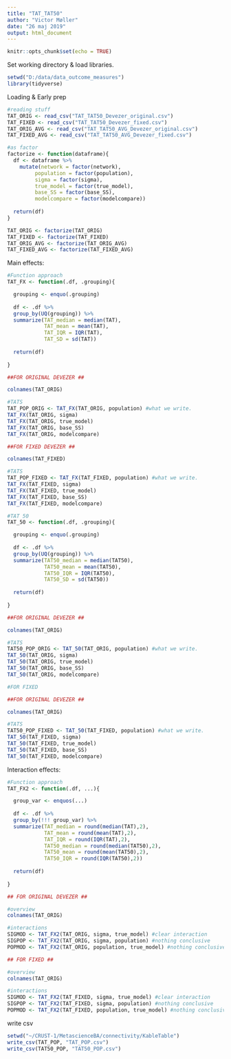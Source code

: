 ```yaml
---
title: "TAT_TAT50"
author: "Victor Møller"
date: "26 maj 2019"
output: html_document
---
```



```r
knitr::opts_chunk$set(echo = TRUE)
```

Set working directory & load libraries. 

```r

setwd("D:/data/data_outcome_measures")
library(tidyverse)

```

Loading & Early prep

```r

#reading stuff
TAT_ORIG <- read_csv("TAT_TAT50_Devezer_original.csv")
TAT_FIXED <- read_csv("TAT_TAT50_Devezer_fixed.csv")
TAT_ORIG_AVG <- read_csv("TAT_TAT50_AVG_Devezer_original.csv")
TAT_FIXED_AVG <- read_csv("TAT_TAT50_AVG_Devezer_fixed.csv")

#as factor
factorize <- function(dataframe){
  df <- dataframe %>%
    mutate(network = factor(network),
         population = factor(population),
         sigma = factor(sigma),
         true_model = factor(true_model),
         base_SS = factor(base_SS),
         modelcompare = factor(modelcompare))
  
  return(df)
}

TAT_ORIG <- factorize(TAT_ORIG)
TAT_FIXED <- factorize(TAT_FIXED)
TAT_ORIG_AVG <- factorize(TAT_ORIG_AVG)
TAT_FIXED_AVG <- factorize(TAT_FIXED_AVG)

```

Main effects: 

```r

#Function approach
TAT_FX <- function(.df, .grouping){

  grouping <- enquo(.grouping)
  
  df <- .df %>%
  group_by(UQ(grouping)) %>%
  summarize(TAT_median = median(TAT),
            TAT_mean = mean(TAT),
            TAT_IQR = IQR(TAT),
            TAT_SD = sd(TAT))
  
  return(df)
  
}

##FOR ORIGINAL DEVEZER ##

colnames(TAT_ORIG) 

#TATS
TAT_POP_ORIG <- TAT_FX(TAT_ORIG, population) #what we write. 
TAT_FX(TAT_ORIG, sigma)
TAT_FX(TAT_ORIG, true_model)
TAT_FX(TAT_ORIG, base_SS)
TAT_FX(TAT_ORIG, modelcompare)

##FOR FIXED DEVEZER ##

colnames(TAT_FIXED) 

#TATS
TAT_POP_FIXED <- TAT_FX(TAT_FIXED, population) #what we write. 
TAT_FX(TAT_FIXED, sigma)
TAT_FX(TAT_FIXED, true_model)
TAT_FX(TAT_FIXED, base_SS)
TAT_FX(TAT_FIXED, modelcompare)

#TAT 50
TAT_50 <- function(.df, .grouping){

  grouping <- enquo(.grouping)
  
  df <- .df %>%
  group_by(UQ(grouping)) %>%
  summarize(TAT50_median = median(TAT50),
            TAT50_mean = mean(TAT50),
            TAT50_IQR = IQR(TAT50),
            TAT50_SD = sd(TAT50))
  
  return(df)
  
}

##FOR ORIGINAL DEVEZER ##

colnames(TAT_ORIG) 

#TATS
TAT50_POP_ORIG <- TAT_50(TAT_ORIG, population) #what we write. 
TAT_50(TAT_ORIG, sigma)
TAT_50(TAT_ORIG, true_model)
TAT_50(TAT_ORIG, base_SS)
TAT_50(TAT_ORIG, modelcompare)

#FOR FIXED

##FOR ORIGINAL DEVEZER ##

colnames(TAT_ORIG) 

#TATS
TAT50_POP_FIXED <- TAT_50(TAT_FIXED, population) #what we write. 
TAT_50(TAT_FIXED, sigma)
TAT_50(TAT_FIXED, true_model)
TAT_50(TAT_FIXED, base_SS)
TAT_50(TAT_FIXED, modelcompare)

```

Interaction effects: 

```r

#Function approach
TAT_FX2 <- function(.df, ...){

  group_var <- enquos(...)
  
  df <- .df %>%
  group_by(!!! group_var) %>%
  summarize(TAT_median = round(median(TAT),2),
            TAT_mean = round(mean(TAT),2),
            TAT_IQR = round(IQR(TAT),2),
            TAT50_median = round(median(TAT50),2),
            TAT50_mean = round(mean(TAT50),2),
            TAT50_IQR = round(IQR(TAT50),2))
  
  return(df)
  
}

## FOR ORIGINAL DEVEZER ## 

#overview
colnames(TAT_ORIG)

#interactions
SIGMOD <- TAT_FX2(TAT_ORIG, sigma, true_model) #clear interaction 
SIGPOP <- TAT_FX2(TAT_ORIG, sigma, population) #nothing conclusive
POPMOD <- TAT_FX2(TAT_ORIG, population, true_model) #nothing conclusive

## FOR FIXED ##

#overview
colnames(TAT_ORIG)

#interactions
SIGMOD <- TAT_FX2(TAT_FIXED, sigma, true_model) #clear interaction 
SIGPOP <- TAT_FX2(TAT_FIXED, sigma, population) #nothing conclusive
POPMOD <- TAT_FX2(TAT_FIXED, population, true_model) #nothing conclusive

```

write csv 

```r

setwd("~/CRUST-1/MetascienceBA/connectivity/KableTable")
write_csv(TAT_POP, "TAT_POP.csv")
write_csv(TAT50_POP, "TAT50_POP.csv")

```

